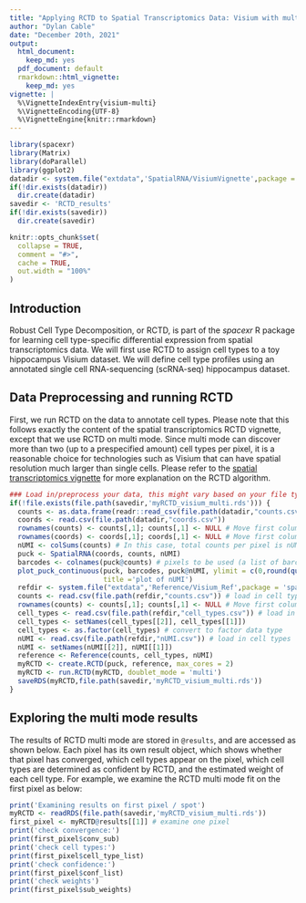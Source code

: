 ```yaml
---
title: "Applying RCTD to Spatial Transcriptomics Data: Visium with multi mode RCTD"
author: "Dylan Cable"
date: "December 20th, 2021"
output:
  html_document:
    keep_md: yes
  pdf_document: default
  rmarkdown::html_vignette:
    keep_md: yes
vignette: |
  %\VignetteIndexEntry{visium-multi} 
  %\VignetteEncoding{UTF-8} 
  %\VignetteEngine{knitr::rmarkdown}
---
```


```r

library(spacexr)
library(Matrix)
library(doParallel)
library(ggplot2)
datadir <- system.file("extdata",'SpatialRNA/VisiumVignette',package = 'spacexr') # directory for sample Visium dataset
if(!dir.exists(datadir))
  dir.create(datadir)
savedir <- 'RCTD_results'
if(!dir.exists(savedir))
  dir.create(savedir)
```

```r
knitr::opts_chunk$set(
  collapse = TRUE,
  comment = "#>",
  cache = TRUE,
  out.width = "100%"
)
```

## Introduction

Robust Cell Type Decomposition, or RCTD, is part of the *spacexr* R package for learning cell type-specific differential expression from spatial transcriptomics data. We will first use RCTD to assign cell types to a toy hippocampus Visium dataset. We will define cell type profiles using an annotated single cell RNA-sequencing (scRNA-seq) hippocampus dataset. 

## Data Preprocessing and running RCTD

First, we run RCTD on the data to annotate cell types. Please note that this follows exactly the content of the spatial transcriptomics RCTD vignette, except that we use RCTD on multi mode. Since multi mode can discover more than two (up to a prespecified amount) cell types per pixel, it is a reasonable choice for technologies such as Visium that can have spatial resolution much larger than single cells. Please refer to the [spatial transcriptomics vignette](https://raw.githack.com/dmcable/spacexr/master/vignettes/spatial-transcriptomics.html) for more explanation on the RCTD algorithm.

```r
### Load in/preprocess your data, this might vary based on your file type
if(!file.exists(file.path(savedir,'myRCTD_visium_multi.rds'))) {
  counts <- as.data.frame(readr::read_csv(file.path(datadir,"counts.csv"))) # load in counts matrix
  coords <- read.csv(file.path(datadir,"coords.csv"))
  rownames(counts) <- counts[,1]; counts[,1] <- NULL # Move first column to rownames
  rownames(coords) <- coords[,1]; coords[,1] <- NULL # Move first column to rownames
  nUMI <- colSums(counts) # In this case, total counts per pixel is nUMI
  puck <- SpatialRNA(coords, counts, nUMI)
  barcodes <- colnames(puck@counts) # pixels to be used (a list of barcode names). 
  plot_puck_continuous(puck, barcodes, puck@nUMI, ylimit = c(0,round(quantile(puck@nUMI,0.9))), 
                       title ='plot of nUMI') 
  refdir <- system.file("extdata",'Reference/Visium_Ref',package = 'spacexr') # directory for the reference
  counts <- read.csv(file.path(refdir,"counts.csv")) # load in cell types
  rownames(counts) <- counts[,1]; counts[,1] <- NULL # Move first column to rownames
  cell_types <- read.csv(file.path(refdir,"cell_types.csv")) # load in cell types
  cell_types <- setNames(cell_types[[2]], cell_types[[1]])
  cell_types <- as.factor(cell_types) # convert to factor data type
  nUMI <- read.csv(file.path(refdir,"nUMI.csv")) # load in cell types
  nUMI <- setNames(nUMI[[2]], nUMI[[1]])
  reference <- Reference(counts, cell_types, nUMI)
  myRCTD <- create.RCTD(puck, reference, max_cores = 2)
  myRCTD <- run.RCTD(myRCTD, doublet_mode = 'multi')
  saveRDS(myRCTD,file.path(savedir,'myRCTD_visium_multi.rds'))
}
```

## Exploring the multi mode results

The results of RCTD multi mode are stored in `@results`, and are accessed as shown below. Each pixel has its own result object, which shows whether that pixel has converged, which cell types appear on the pixel, which cell types are determined as confident by RCTD, and the estimated weight of each cell type. For example, we examine the RCTD multi mode fit on the first pixel as below:

```r
print('Examining results on first pixel / spot')
myRCTD <- readRDS(file.path(savedir,'myRCTD_visium_multi.rds'))
first_pixel <- myRCTD@results[[1]] # examine one pixel
print('check convergence:')
print(first_pixel$conv_sub)
print('check cell types:')
print(first_pixel$cell_type_list)
print('check confidence:')
print(first_pixel$conf_list)
print('check weights')
print(first_pixel$sub_weights)
```
